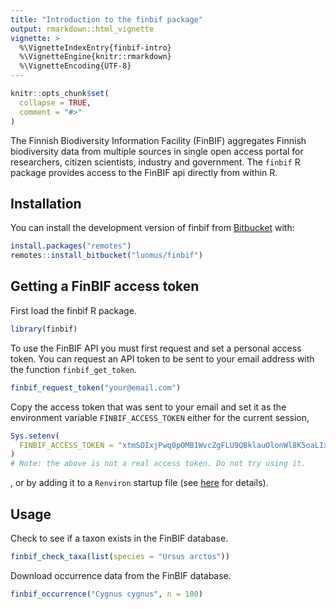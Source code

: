 ```yaml
---
title: "Introduction to the finbif package"
output: rmarkdown::html_vignette
vignette: >
  %\VignetteIndexEntry{finbif-intro}
  %\VignetteEngine{knitr::rmarkdown}
  %\VignetteEncoding{UTF-8}
---
```


```r
knitr::opts_chunk$set(
  collapse = TRUE,
  comment = "#>"
)
```
The Finnish Biodiversity Information Facility (FinBIF) aggregates Finnish
biodiversity data from multiple sources in single open access portal for 
researchers, citizen scientists, industry and government. The `finbif` R
package provides access to the FinBIF api directly from within R.

## Installation
You can install the development version of finbif from
[Bitbucket](https://bitbucket.org) with:
```r
install.packages("remotes")
remotes::install_bitbucket("luomus/finbif")
```

## Getting a FinBIF access token
First load the finbif R package.
```r
library(finbif)
```

To use the FinBIF API you must first request and set a personal access token.
You can request an API token to be sent to your email address with the function
`finbif_get_token`.
```r
finbif_request_token("your@email.com")
```

Copy the access token that was sent to your email and set it as the environment
variable `FINBIF_ACCESS_TOKEN` either for the current session,
```r
Sys.setenv(
  FINBIF_ACCESS_TOKEN = "xtmSOIxjPwq0pOMB1WvcZgFLU9QBklauOlonWl8K5oaLIx8RniJLrvcJU4v9H7Et"
)
# Note: the above is not a real access token. Do not try using it.
```
, or by adding it to a `Renviron` startup file (see
 [here](https://rviews.rstudio.com/2017/04/19/r-for-enterprise-understanding-r-s-startup/)
 for details). 

## Usage
Check to see if a taxon exists in the FinBIF database.
```r
finbif_check_taxa(list(species = "Ursus arctos"))
```

Download occurrence data from the FinBIF database.
```r
finbif_occurrence("Cygnus cygnus", n = 100)
```
